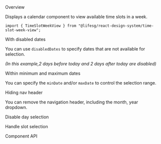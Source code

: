 
<Meta of={TimeSlotWeekViewStories} />

<Title>TimeSlotWeekView</Title>

<Secondary>Overview</Secondary>

Displays a calendar component to view available time slots in a week.

```tsx
import { TimeSlotWeekView } from "@lifesg/react-design-system/time-slot-week-view";
```

<Canvas of={TimeSlotWeekViewStories.Default} />

<Heading3>With disabled dates</Heading3>

You can use `disabledDates` to specify dates that are not available for selection.

_(In this example,2 days before today and 2 days after today are disabled)_

<Canvas of={TimeSlotWeekViewStories.WithDisabledDates} />

<Heading3>Within minimum and maximum dates</Heading3>

You can specify the `minDate` and/or `maxDate` to control the selection range.

<Canvas of={TimeSlotWeekViewStories.MinAndMaxDates} />

<Heading3>Hiding nav header</Heading3>

You can remove the navigation header, including the month, year dropdown.

<Canvas of={TimeSlotWeekViewStories.HideNavHeader} />

<Heading3>Disable day selection</Heading3>

<Canvas of={TimeSlotWeekViewStories.DisableDaySelection} />

<Heading3>Handle slot selection</Heading3>

<Canvas of={TimeSlotWeekViewStories.SlotSelection} />

<Secondary>Component API</Secondary>

<PropsTable />
